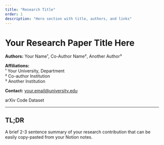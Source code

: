 ```yaml
---
title: "Research Title"
order: 1
description: "Hero section with title, authors, and links"
---
```



<div class="text-center">

# Your Research Paper Title Here

**Authors:** Your Name¹, Co-Author Name², Another Author³

**Affiliations:**  
¹ Your University, Department  
² Co-author Institution  
³ Another Institution  

**Contact:** your.email@university.edu

<div class="flex flex-wrap justify-center gap-4 mt-6">
  <LinkButton href="https://arxiv.org/abs/your-paper-id" type="arxiv">
    arXiv
  </LinkButton>
  <LinkButton href="https://github.com/your-username/your-repo" type="github">
    Code
  </LinkButton>
  <LinkButton href="https://huggingface.co/datasets/your-dataset" type="huggingface">
    Dataset
  </LinkButton>
</div>

</div>

---

## TL;DR

A brief 2-3 sentence summary of your research contribution that can be easily copy-pasted from your Notion notes.

<YouTubePlayer 
  videoId="dQw4w9WgXcQ" 
  caption="Demo video showcasing the main results of your research"
  autoplay={false}
/>